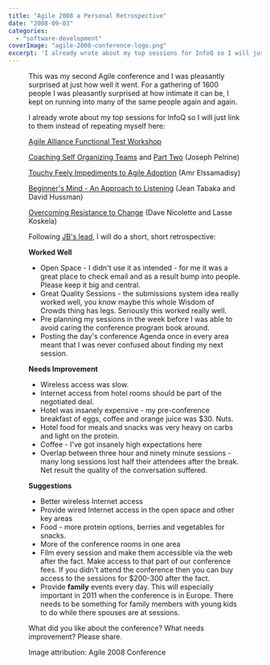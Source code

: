 ```yaml
---
title: "Agile 2008 a Personal Retrospective"
date: "2008-09-03"
categories: 
  - "software-development"
coverImage: "agile-2008-conference-logo.png"
excerpt: 'I already wrote about my top sessions for InfoQ so I will just link to them instead of'
---
```




<Figure
  src={Agile2008ConferenceLogo}
  alt="agile 2008 conference logo"
  caption="agile 2008 conference logo"
/>
 This was my second Agile conference and I was pleasantly surprised at just how well it went. For a gathering of 1600 people I was pleasantly surprised at how intimate it can be, I kept on running into many of the same people again and again.

I already wrote about my top sessions for InfoQ so I will just link to them instead of repeating myself here:

[Agile Alliance Functional Test Workshop](external:https://www.infoq.com/news/2008/08/functional_test_results)

[Coaching Self Organizing Teams](external:https://www.infoq.com/news/2008/08/coaching_teams) and [Part Two](/blog/coaching-self-organizing-teams) (Joseph Pelrine)

[Touchy Feely Impediments to Agile Adoption](external:https://www.infoq.com/news/2008/08/agile_impediments) (Amr Elssamadisy)

[Beginner's Mind - An Approach to Listening](external:https://www.infoq.com/news/2008/08/beginners_mind) (Jean Tabaka and David Hussman)

[Overcoming Resistance to Change](external:https://www.infoq.com/news/2008/08/overcoming_resistance) (Dave Nicolette and Lasse Koskela)

Following [JB's lead](external:https://www.jbrains.ca/), I will do a short, short retrospective:

**Worked Well**

- Open Space - I didn't use it as intended - for me it was a great place to check email and as a result bump into people. Please keep it big and central.
- Great Quality Sessions - the submissions system idea really worked well, you know maybe this whole Wisdom of Crowds thing has legs. Seriously this worked really well.
- Pre planning my sessions in the week before I was able to avoid caring the conference program book around.
- Posting the day's conference Agenda once in every area meant that I was never confused about finding my next session.

**Needs Improvement**

- Wireless access was slow.
- Internet access from hotel rooms should be part of the negotiated deal.
- Hotel was insanely expensive - my pre-conference breakfast of eggs, coffee and orange juice was $30. Nuts.
- Hotel food for meals and snacks was very heavy on carbs and light on the protein.
- Coffee - I've got insanely high expectations here
- Overlap between three hour and ninety minute sessions - many long sessions lost half their attendees after the break. Net result the quality of the conversation suffered.

**Suggestions**

- Better wireless Internet access
- Provide wired Internet access in the open space and other key areas
- Food - more protein options, berries and vegetables for snacks.
- More of the conference rooms in one area
- Film every session and make them accessible via the web after the fact. Make access to that part of our conference fees. If you didn't attend the conference then you can buy access to the sessions for $200-300 after the fact.
- Provide **family** events every day. This will especially important in 2011 when the conference is in Europe. There needs to be something for family members with young kids to do while there spouses are at sessions.

What did you like about the conference? What needs improvement? Please share.

Image attribution: Agile 2008 Conference
